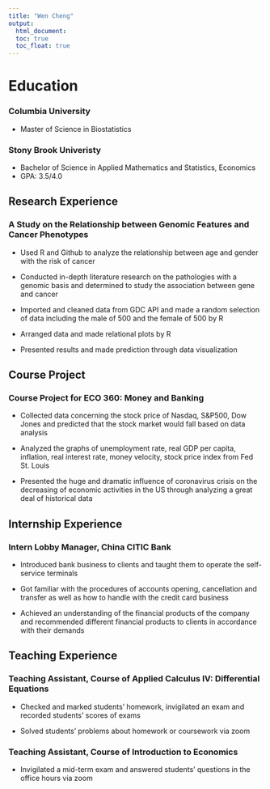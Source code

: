 ```yaml
---
title: "Wen Cheng"
output: 
  html_document:
  toc: true
  toc_float: true
---
```

# Education
### Columbia University
* Master of Science in Biostatistics


### Stony Brook Univeristy
* Bachelor of Science in Applied Mathematics and Statistics, Economics
* GPA: 3.5/4.0 

## Research Experience
### A Study on the Relationship between Genomic Features and Cancer Phenotypes

* Used R and Github to analyze the relationship between age and gender with the risk of cancer 

* Conducted in-depth literature research on the pathologies with a genomic basis and determined to study the association between gene and cancer

* Imported and cleaned data from GDC API and made a random selection of data including the male of 500 and the female of 500 by R

* Arranged data and made relational plots by R

* Presented results and made prediction through data visualization


## Course Project 
### Course Project for ECO 360: Money and Banking

* Collected data concerning the stock price of Nasdaq, S&P500, Dow Jones and predicted that the stock market would fall based on data analysis

* Analyzed the graphs of unemployment rate, real GDP per capita, inflation, real interest rate, money velocity, stock price index from Fed St. Louis

* Presented the huge and dramatic influence of coronavirus crisis on the decreasing of economic activities in the US through analyzing a great deal of historical data


## Internship Experience
### Intern Lobby Manager, China CITIC Bank

* Introduced bank business to clients and taught them to operate the self-service terminals 

* Got familiar with the procedures of accounts opening, cancellation and transfer as well as how to handle with the credit card business

* Achieved an understanding of the financial products of the company and recommended different financial products to clients in accordance with their demands


## Teaching Experience
### Teaching Assistant, Course of Applied Calculus IV: Differential Equations

* Checked and marked students’ homework, invigilated an exam and recorded students’ scores of exams

* Solved students’ problems about homework or coursework via zoom

### Teaching Assistant, Course of Introduction to Economics

* Invigilated a mid-term exam and answered students’ questions in the office hours via zoom



